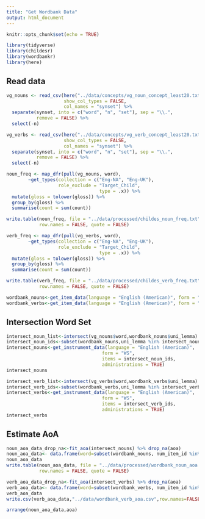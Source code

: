 ```yaml
---
title: "Get Wordbank Data"
output: html_document
---
```


```r
knitr::opts_chunk$set(echo = TRUE)
```

```r
library(tidyverse)
library(childesr)
library(wordbankr)
library(here)
```

## Read data

```r
vg_nouns <- read_csv(here("../data/concepts/vg_noun_concept_least20.txt"),
                     show_col_types = FALSE,
                     col_names = "synset") %>%
  separate(synset, into = c("word", "n", "set"), sep = "\\.", 
           remove = FALSE) %>%
  select(-n)

vg_verbs <- read_csv(here("../data/concepts/vg_verb_concept_least20.txt"),
                     show_col_types = FALSE,
                     col_names = "synset") %>%
  separate(synset, into = c("word", "n", "set"), sep = "\\.", 
           remove = FALSE) %>%
  select(-n)
```

```r
noun_freq <- map_dfr(pull(vg_nouns, word),
        ~get_types(collection = c("Eng-NA", "Eng-UK"), 
                   role_exclude = "Target_Child", 
                                  type = .x)) %>%
  mutate(gloss = tolower(gloss)) %>%
  group_by(gloss) %>%
  summarise(count = sum(count))

write.table(noun_freq, file = "../data/processed/childes_noun_freq.txt", sep = " ",
            row.names = FALSE, quote = FALSE)
```

```r
verb_freq <- map_dfr(pull(vg_verbs, word),
        ~get_types(collection = c("Eng-NA", "Eng-UK"), 
                   role_exclude = "Target_Child", 
                                  type = .x)) %>%
  mutate(gloss = tolower(gloss)) %>%
  group_by(gloss) %>%
  summarise(count = sum(count))

write.table(verb_freq, file = "../data/processed/childes_verb_freq.txt", sep = " ",
            row.names = FALSE, quote = FALSE)
```

```r
wordbank_nouns<-get_item_data(language = "English (American)", form = "WS") %>% filter(lexical_class=="nouns")
wordbank_verbs<-get_item_data(language = "English (American)", form = "WS") %>% filter(lexical_class=="verbs")
```

## Intersection Word Set

```r
intersect_noun_list<-intersect(vg_nouns$word,wordbank_nouns$uni_lemma)
intersect_noun_ids<-subset(wordbank_nouns,uni_lemma %in% intersect_noun_list)$item_id
intersect_nouns<-get_instrument_data(language = "English (American)",
                                   form = "WS",
                                   items = intersect_noun_ids,
                                   administrations = TRUE)
intersect_nouns
```

```r
intersect_verb_list<-intersect(vg_verbs$word,wordbank_verbs$uni_lemma)
intersect_verb_ids<-subset(wordbank_verbs,uni_lemma %in% intersect_verb_list)$item_id
intersect_verbs<-get_instrument_data(language = "English (American)",
                                   form = "WS",
                                   items = intersect_verb_ids,
                                   administrations = TRUE)
intersect_verbs
```

## Estimate AoA

```r
noun_aoa_data_drop_na<-fit_aoa(intersect_nouns) %>% drop_na(aoa)
noun_aoa_data<- data.frame(word=subset(wordbank_nouns, num_item_id %in% noun_aoa_data_drop_na$num_item_id)$uni_lemma,aoa=noun_aoa_data_drop_na$aoa)
noun_aoa_data
write.table(noun_aoa_data, file = "../data/processed/wordbank_noun_aoa.txt", sep = " ",
            row.names = FALSE, quote = FALSE)
```

```r
verb_aoa_data_drop_na<-fit_aoa(intersect_verbs) %>% drop_na(aoa)
verb_aoa_data<- data.frame(word=subset(wordbank_verbs, num_item_id %in% verb_aoa_data_drop_na$num_item_id)$uni_lemma,aoa=verb_aoa_data_drop_na$aoa)
verb_aoa_data
write.csv(verb_aoa_data,"../data/wordbank_verb_aoa.csv",row.names=FALSE)
```

```r
arrange(noun_aoa_data,aoa)
```


